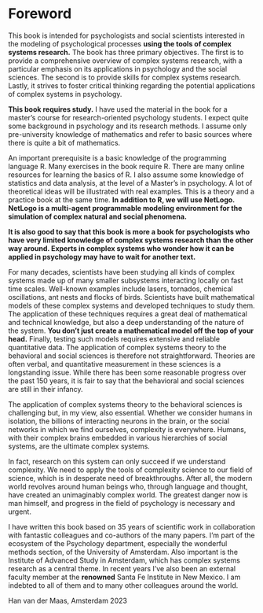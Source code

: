 # Foreword {.unnumbered}

This book is intended for psychologists and social scientists interested in the modeling of psychological processes **using the tools of complex systems research.** The book has three primary objectives. The first is to provide a comprehensive overview of complex systems research, with a particular emphasis on its applications in psychology and the social sciences. The second is to provide skills for complex systems research. Lastly, it strives to foster critical thinking regarding the potential applications of complex systems in psychology.

**This book requires study.** I have used the material in the book for a master's course for research-oriented psychology students. I expect quite some background in psychology and its research methods. I assume only pre-university knowledge of mathematics and refer to basic sources where there is quite a bit of mathematics.

An important prerequisite is a basic knowledge of the programming language R. Many exercises in the book require R. There are many online resources for learning the basics of R. I also assume some knowledge of statistics and data analysis, at the level of a Master's in psychology. A lot of theoretical ideas will be illustrated with real examples. This is a theory and a practice book at the same time. **In addition to R, we will use NetLogo. NetLogo is a multi-agent programmable modeling environment for the simulation of complex natural and social phenomena.**

**It is also good to say that this book is more a book for psychologists who have very limited knowledge of complex systems research than the other way around. Experts in complex systems who wonder how it can be applied in psychology may have to wait for another text.**

For many decades, scientists have been studying all kinds of complex systems made up of many smaller subsystems interacting locally on fast time scales. Well-known examples include lasers, tornados, chemical oscillations, ant nests and flocks of birds. Scientists have built mathematical models of these complex systems and developed techniques to study them. The application of these techniques requires a great deal of mathematical and technical knowledge, but also a deep understanding of the nature of the system. **You don't just create a mathematical model off the top of your head.** Finally, testing such models requires extensive and reliable quantitative data. The application of complex systems theory to the behavioral and social sciences is therefore not straightforward. Theories are often verbal, and quantitative measurement in these sciences is a longstanding issue. While there has been some reasonable progress over the past 150 years, it is fair to say that the behavioral and social sciences are still in their infancy.

The application of complex systems theory to the behavioral sciences is challenging but, in my view, also essential. Whether we consider humans in isolation, the billions of interacting neurons in the brain, or the social networks in which we find ourselves, complexity is everywhere. Humans, with their complex brains embedded in various hierarchies of social systems, are the ultimate complex systems.

In fact, research on this system can only succeed if we understand complexity. We need to apply the tools of complexity science to our field of science, which is in desperate need of breakthroughs. After all, the modern world revolves around human beings who, through language and thought, have created an unimaginably complex world. The greatest danger now is man himself, and progress in the field of psychology is necessary and urgent.

I have written this book based on 35 years of scientific work in collaboration with fantastic colleagues and co-authors of the many papers. I'm part of the ecosystem of the Psychology department, especially the wonderful methods section, of the University of Amsterdam. Also important is the Institute of Advanced Study in Amsterdam, which has complex systems research as a central theme. In recent years I've also been an external faculty member at the **renowned** Santa Fe Institute in New Mexico. I am indebted to all of them and to many other colleagues around the world.

Han van der Maas, Amsterdam 2023
